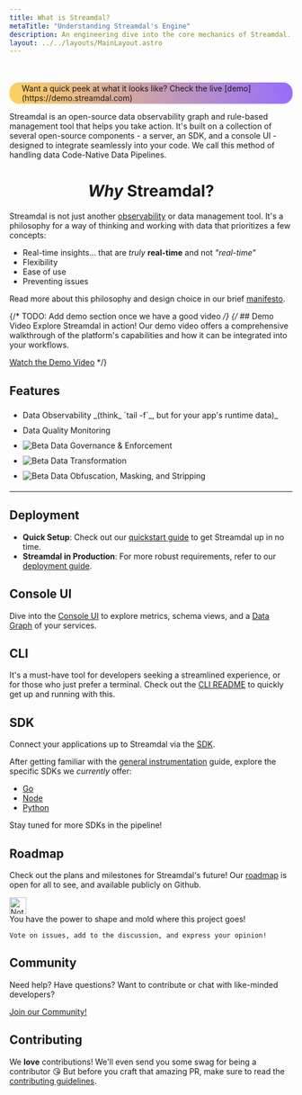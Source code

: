 ```yaml
---
title: What is Streamdal?
metaTitle: "Understanding Streamdal's Engine"
description: An engineering dive into the core mechanics of Streamdal.
layout: ../../layouts/MainLayout.astro
---
```



<Changes />

<br />
<br />

<div style="justify-content: center; display: flex;">
  <div style="background: linear-gradient(250deg, #956CFF, #FFD260); border-radius: 17px; padding: 2px; @media ">
    <div style="background-color: var(--color-purple-1000); display: inline-flex; padding-left: 20px; padding-right: 20px; border-radius: 15px;">
      Want a quick peek at what it looks like? Check the live [demo](https://demo.streamdal.com)
    </div>
  </div>
</div>

Streamdal is an open-source data observability graph and rule-based management
tool that helps you take action. It's built on a collection of several
open-source components - a server, an SDK, and a console UI - designed to
integrate seamlessly into your code. We call this method of handling data 
Code-Native Data Pipelines.

# <center>_Why_ Streamdal?</center>

Streamdal is not just another <a class="pkeyword" href="/en/resources-support/glossary/#observability">observability</a>
or data management tool. It's a philosophy for a way of thinking and working
with data that prioritizes a few concepts:

- Real-time insights... that are _truly_ **real-time** and not _"real-time"_
- Flexibility
- Ease of use
- Preventing issues

Read more about this philosophy and design choice in our brief
[manifesto](https://streamdal.com/manifesto/).


{/* TODO: Add demo section once we have a good video */}
{/* ## Demo Video
Explore Streamdal in action! Our demo video offers a comprehensive walkthrough
of the platform's capabilities and how it can be integrated into your workflows.

[Watch the Demo Video](https://demo.streamdal.com/video) */}


## Features
<ul>
<li style="padding: 5px 0px 5px 0px;">Data Observability _(think_ `tail -f`_, but for your app's runtime data)_</li>
<li style="padding: 5px 0px 5px 0px;">Data Quality Monitoring</li>
<li style="padding: 5px 0px 5px 0px;"><img src={beta} alt="Beta" style="display: inline" /> Data Governance & Enforcement</li>
<li style="padding: 5px 0px 5px 0px;"><img src={beta} alt="Beta" style="display: inline" /> Data Transformation</li>
<li style="padding: 5px 0px 5px 0px;"><img src={beta} alt="Beta" style="display: inline" /> Data Obfuscation, Masking, and Stripping</li>
</ul>

---

## Deployment
- **Quick Setup**: Check out our
[quickstart guide](/en/getting-started/quickstart/) to get Streamdal up in no
time.
- **Streamdal in Production**: For more robust requirements, refer to our
[deployment guide](/en/guides/instrumentation/).

## Console UI
Dive into the [Console UI](/en/core-components/console-ui) to explore metrics,
schema views, and a <a class="pkeyword" href="/en/resources-support/glossary/#data-graph">Data Graph</a> of your services.

<RichImg src={consoleUi} alt="Streamdal Console Dashboard" />

## CLI
It's a must-have tool for developers seeking a streamlined experience, or for
those who just prefer a terminal. Check out the
[CLI README](https://github.com/streamdal/streamdal/blob/main/apps/cli/README.md) to quickly get up and
running with this.

<RichImg src={cliTail} alt="Streamdal Tail CLI" />

## SDK
Connect your applications up to Streamdal via the
[SDK](/en/core-components/sdk/).

After getting familiar with the
[general instrumentation](/en/guides/instrumentation) guide, explore the
specific SDKs we _currently_ offer:

- [Go](/en/sdks/go)
- [Node](/en/sdks/node)
- [Python](/en/sdks/python)

Stay tuned for more SDKs in the pipeline!

## Roadmap

Check out the plans and milestones for Streamdal's future! Our
[roadmap](https://github.com/orgs/streamdal/projects/1) is open for all to see,
and available publicly on Github.

<Notification type="note">
  <img src={note} alt="Note" width="30px" height="30px" />
  <div class="prose-md prose-p:my-2 prose-a:text-purple-dark prose-a:underline">
    You have the power to shape and mold where this project goes!

    Vote on issues, add to the discussion, and express your opinion!
  </div>
</Notification>

## Community
Need help? Have questions? Want to contribute or chat with like-minded developers?

[Join our Community!](/en/resources-support/community/)

## Contributing
We ️**love** contributions! We'll even send you some swag for being a contributor 😘 
But before you craft that amazing PR, make sure to read the [contributing guidelines](/en/resources-support/contributing).
